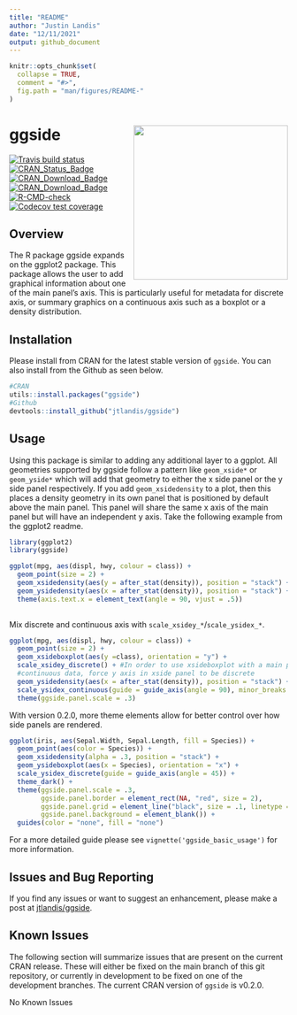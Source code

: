 ```yaml
---
title: "README"
author: "Justin Landis"
date: "12/11/2021"
output: github_document
---
```


```r
knitr::opts_chunk$set(
  collapse = TRUE,
  comment = "#>",
  fig.path = "man/figures/README-"
)
```

# ggside <img src="inst/figures/ggside.png" align="right" height="279" />

<!-- badges: start -->
  [![Travis build status](https://travis-ci.org/jtlandis/ggside.svg?branch=master)](https://travis-ci.org/jtlandis/ggside)
[![CRAN_Status_Badge](http://www.r-pkg.org/badges/version-ago/ggside)](https://cran.r-project.org/package=ggside)
[![CRAN_Download_Badge](http://cranlogs.r-pkg.org/badges/ggside)](https://cran.r-project.org/package=ggside)
[![CRAN_Download_Badge](http://cranlogs.r-pkg.org/badges/grand-total/ggside)](https://cran.r-project.org/package=ggside)
[![R-CMD-check](https://github.com/jtlandis/ggside/workflows/R-CMD-check/badge.svg)](https://github.com/jtlandis/ggside/actions)
[![Codecov test coverage](https://codecov.io/gh/jtlandis/ggside/branch/main/graph/badge.svg)](https://app.codecov.io/gh/jtlandis/ggside?branch=main)
<!-- badges: end -->


## Overview

The R package ggside expands on the ggplot2 package. This package allows the user to add graphical information about one of the main panel's axis. This is particularly useful for metadata for discrete axis, or summary graphics on a continuous axis such as a boxplot or a density distribution.

## Installation

Please install from CRAN for the latest stable version of `ggside`. You can also install from the Github as seen below.

```r
#CRAN
utils::install.packages("ggside")
#Github
devtools::install_github("jtlandis/ggside")
```

## Usage

Using this package is similar to adding any additional layer to a ggplot. All geometries supported by ggside follow a pattern like `geom_xside*` or `geom_yside*` which will add that geometry to either the x side panel or the y side panel respectively. If you add `geom_xsidedensity` to a plot, then this places a density geometry in its own panel that is positioned by default above the main panel. This panel will share the same x axis of the main panel but will have an independent y axis. Take the following example from the ggplot2 readme.

```r
library(ggplot2)
library(ggside)

ggplot(mpg, aes(displ, hwy, colour = class)) + 
  geom_point(size = 2) +
  geom_xsidedensity(aes(y = after_stat(density)), position = "stack") +
  geom_ysidedensity(aes(x = after_stat(density)), position = "stack") +
  theme(axis.text.x = element_text(angle = 90, vjust = .5))
  
```

Mix discrete and continuous axis with `scale_xsidey_*`/`scale_ysidex_*`.

```r
ggplot(mpg, aes(displ, hwy, colour = class)) + 
  geom_point(size = 2) +
  geom_xsideboxplot(aes(y =class), orientation = "y") +
  scale_xsidey_discrete() + #In order to use xsideboxplot with a main panel that uses
  #continuous data, force y axis in xside panel to be discrete
  geom_ysidedensity(aes(x = after_stat(density)), position = "stack") +
  scale_ysidex_continuous(guide = guide_axis(angle = 90), minor_breaks = NULL) +
  theme(ggside.panel.scale = .3)
```

With version 0.2.0, more theme elements allow for better control over how side panels are rendered.

```r
ggplot(iris, aes(Sepal.Width, Sepal.Length, fill = Species)) +
  geom_point(aes(color = Species)) +
  geom_xsidedensity(alpha = .3, position = "stack") +
  geom_ysideboxplot(aes(x = Species), orientation = "x") +
  scale_ysidex_discrete(guide = guide_axis(angle = 45)) +
  theme_dark() +
  theme(ggside.panel.scale = .3,
        ggside.panel.border = element_rect(NA, "red", size = 2),
        ggside.panel.grid = element_line("black", size = .1, linetype = "dotted"),
        ggside.panel.background = element_blank()) +
  guides(color = "none", fill = "none")
```


For a more detailed guide please see `vignette('ggside_basic_usage')` for more information.



## Issues and Bug Reporting

If you find any issues or want to suggest an enhancement, please make a post at [jtlandis/ggside](https://github.com/jtlandis/ggside/issues).

## Known Issues

The following section will summarize issues that are present on the current CRAN release. These will either be fixed on the main branch of this git repository, or currently in development to be fixed on one of the development branches. The current CRAN version of `ggside` is v0.2.0.

No Known Issues




